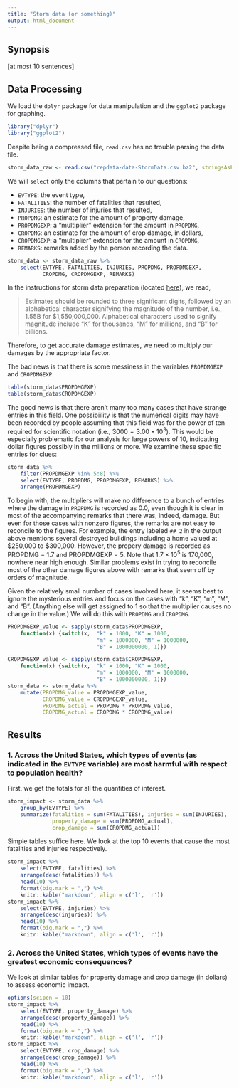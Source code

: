 ```yaml
---
title: "Storm data (or something)"
output: html_document
---
```


## Synopsis

[at most 10 sentences]

## Data Processing

We load the `dplyr` package for data manipulation and the `ggplot2` package for graphing.

```r
library("dplyr")
library("ggplot2")
```

Despite being a compressed file, `read.csv` has no trouble parsing the data file.

```r
storm_data_raw <- read.csv("repdata-data-StormData.csv.bz2", stringsAsFactors = FALSE)
```

We will `select` only the columns that pertain to our questions:

* `EVTYPE`: the event type,
* `FATALITIES`: the number of fatalities that resulted,
* `INJURIES`: the number of injuries that resulted,
* `PROPDMG`: an estimate for the amount of property damage,
* `PROPDMGEXP`: a "multiplier" extension for the amount in `PROPDMG`,
* `CROPDMG`: an estimate for the amount of crop damage, in dollars,
* `CROPDMGEXP`: a "multiplier" extension for the amount in `CROPDMG`,
* `REMARKS`: remarks added by the person recording the data.

```r
storm_data <- storm_data_raw %>%
    select(EVTYPE, FATALITIES, INJURIES, PROPDMG, PROPDMGEXP,
           CROPDMG, CROPDMGEXP, REMARKS)
```

In the instructions for storm data preparation (located [here](https://d396qusza40orc.cloudfront.net/repdata%2Fpeer2_doc%2Fpd01016005curr.pdf)), we read,

>Estimates should be rounded to three significant digits, followed by an alphabetical character signifying the magnitude of the number, i.e., 1.55B for $1,550,000,000. Alphabetical characters used to signify magnitude include “K” for thousands, “M” for millions, and “B” for billions.

Therefore, to get accurate damage estimates, we need to multiply our damages by the appropriate factor.

The bad news is that there is some messiness in the variables `PROPDMGEXP` and `CROPDMGEXP`.

```r
table(storm_data$PROPDMGEXP)
table(storm_data$CROPDMGEXP)
```

The good news is that there aren't many too many cases that have strange entries in this field. One possibiility is that the numerical digits may have been recorded by people assuming that this field was for the power of ten required for scientific notation (i.e., $3000 = 3.00 \times 10^{3}$). This would be especially problematic for our analysis for large powers of 10, indicating dollar figures possibly in the millions or more. We examine these specific entries for clues:

```r
storm_data %>%
    filter(PROPDMGEXP %in% 5:8) %>%
    select(EVTYPE, PROPDMG, PROPDMGEXP, REMARKS) %>%
    arrange(PROPDMGEXP)
```


To begin with, the multipliers will make no difference to a bunch of entries where the damage in `PROPDMG` is recorded as 0.0, even though it is clear in most of the accompanying remarks that there was, indeed, damage. But even for those cases with nonzero figures, the remarks are not easy to reconcile to the figures. For example, the entry labeled `## 2` in the output above mentions several destroyed buildings including a home valued at $250,000 to $300,000. However, the propery damage is recorded as PROPDMG = 1.7 and PROPDMGEXP = 5. Note that $1.7 \times 10^5$ is 170,000, nowhere near high enough. Similar problems exist in trying to reconcile most of the other damage figures above with remarks that seem off by orders of magnitude.

Given the relatively small number of cases involved here, it seems best to ignore the mysterious entries and focus on the cases with "k", "K", "m", "M", and "B". (Anything else will get assigned to 1 so that the multiplier causes no change in the value.) We will do this with `PROPDMG` and `CROPDMG`.

```r
PROPDMGEXP_value <- sapply(storm_data$PROPDMGEXP,
    function(x) {switch(x,  "k" = 1000, "K" = 1000,
                            "m" = 1000000, "M" = 1000000, 
                            "B" = 1000000000, 1)})

CROPDMGEXP_value <- sapply(storm_data$CROPDMGEXP,
    function(x) {switch(x,  "k" = 1000, "K" = 1000,
                            "m" = 1000000, "M" = 1000000, 
                            "B" = 1000000000, 1)})
storm_data <- storm_data %>%
    mutate(PROPDMG_value = PROPDMGEXP_value,
           CROPDMG_value = CROPDMGEXP_value,
           PROPDMG_actual = PROPDMG * PROPDMG_value,
           CROPDMG_actual = CROPDMG * CROPDMG_value)
```


## Results

### 1. Across the United States, which types of events (as indicated in the `EVTYPE` variable) are most harmful with respect to population health?

First, we get the totals for all the quantities of interest.

```r
storm_impact <- storm_data %>%
    group_by(EVTYPE) %>%
    summarize(fatalities = sum(FATALITIES), injuries = sum(INJURIES),
              property_damage = sum(PROPDMG_actual),
              crop_damage = sum(CROPDMG_actual))
```


Simple tables suffice here. We look at the top 10 events that cause the most fatalities and injuries respectively.

```r
storm_impact %>%
    select(EVTYPE, fatalities) %>%
    arrange(desc(fatalities)) %>%
    head(10) %>%
    format(big.mark = ",") %>%
    knitr::kable("markdown", align = c('l', 'r'))
storm_impact %>%
    select(EVTYPE, injuries) %>%
    arrange(desc(injuries)) %>%
    head(10) %>%
    format(big.mark = ",") %>%
    knitr::kable("markdown", align = c('l', 'r'))
```

### 2. Across the United States, which types of events have the greatest economic consequences?

We look at similar tables for property damage and crop damage (in dollars) to assess economic impact.

```r
options(scipen = 10)
storm_impact %>%
    select(EVTYPE, property_damage) %>%
    arrange(desc(property_damage)) %>%
    head(10) %>%
    format(big.mark = ",") %>%
    knitr::kable("markdown", align = c('l', 'r'))
storm_impact %>%
    select(EVTYPE, crop_damage) %>%
    arrange(desc(crop_damage)) %>%
    head(10) %>%
    format(big.mark = ",") %>%
    knitr::kable("markdown", align = c('l', 'r'))
```


